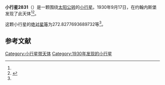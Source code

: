 {{Infobox planet
| bgcolour = #FFFFC0
| name = 2831 Stevin
| symbol = 
| image = 
| caption = 
| discovery = yes
| discovery_ref = 
| discoverer = {{link-en|亨德里克·范·基特|Hendrik van Gent}}
| discovery_site = [[约翰内斯堡|约翰内斯堡]] 
| discovered = 1930年9月17日
| designations = yes
| mp_name = 
| named_after = 
| alt_names = 1930 SZ/ 1960 WF / 1975 BE1 / 1979 HL3 / 1980 UX / 1980 XC1 / 1982 DA1 / 1982 HX
| mp_category = [[主带小行星|主带小行星]]
| orbit_ref = <ref name="a">[http://ssd.jpl.nasa.gov/sbdb.cgi?sstr=2831 2831 Stevin] {{Wayback|url=http://ssd.jpl.nasa.gov/sbdb.cgi?sstr=2831 |date=20200820020007 }}，小行星數據庫瀏覽器（JPL Small-Body Database Browser）－[[美国国家航空航天局|美国国家航空航天局]]喷气推进实验室</ref>
| epoch = 2456400.5 (2013年4月18日更新)
| aphelion = {{convert|2.664446405988925|AU|km|3|abbr=on|lk=out}}
| perihelion = {{convert|1.786900786217358|AU|km|3|abbr=on}}
| semimajor = {{convert|2.225673596103142|AU|km|3|abbr=on}}
| eccentricity = 0.19714158
| period = 1212.804047 [[日|日]]<br />3.32[[儒略年|儒略年]]
| avg_speed = 
| inclination = 4.221020071252306
| asc_node = 81.99452559342176
| mean_anomaly = 
| arg_peri = 272.8277693689732
| satellites = 
| physical_characteristics = yes
| dimensions = 
| mass = 
| density = 
| surface_grav = 
| escape_velocity = 
| sidereal_day = 
| axial_tilt = 
| pole_ecliptic_lat = 
| pole_ecliptic_lon = 
| albedo = 
| temperatures= 
| temp_name1 = 
| mean_temp_1 = 
| max_temp_1 = 
| temp_name2 = 
| max_temp_2 = 
| spectral_type = 
| abs_magnitude = 272.8277693689732
}}

'''小行星2831'''（{{lang-en|2831 Stevin}}）是一颗围绕[[太阳|太阳]][[公转|公转]]的[[小行星|小行星]]。1930年9月17日，{{link-en|亨德里克·范·基特|Hendrik van Gent}}在约翰内斯堡发现了此天体<ref name="a" /><ref>{{cite news|title=小行星列表|url=http://cfa-www.harvard.edu/iau/lists/NumberedMPs.txt|accessdate=2013-07-08|newspaper=哈佛大学|archive-date=2008-05-17|archive-url=https://web.archive.org/web/20080517010638/http://cfa-www.harvard.edu/iau/lists/NumberedMPs.txt|dead-url=no}}</ref>。

这颗小行星的[[绝对星等|绝对星等]]为272.8277693689732等<ref name="a" />。

==参考文献==
{{reflist}}
{{Minor Planet Number|[[小行星2830|小行星2830]]|[[小行星2832|小行星2832]]}}

{{小天体}}

[[Category:小行星带天体|Category:小行星带天体]]
[[Category:1930年发现的小行星|Category:1930年发现的小行星]]

{{asteroid-stub}}